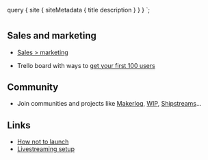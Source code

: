 
  query {
    site {
      siteMetadata {
        title
        description
      }
    }
  }
`;

# <Text text={props.data.site.siteMetadata.title} />

<Paragraph text={props.data.site.siteMetadata.description} />

## Sales and marketing

- [Sales > marketing](https://blog.louisnicholls.com/advice/sales-marketing/)

- Trello board with ways to [get your first 100 users](https://trello.com/b/wGkvzNYV/%F0%9F%9A%80100-tried-and-tested-actionable-ways-to-get-your-first-100-users)

## Community

- Join communities and projects like [Makerlog](https://getmakerlog.com),
  [WIP](https://wip.chat/), [Shipstreams](https://shipstreams.com/)...

## Links

- [How not to launch](https://www.hownottolaunch.com/)
- [Livestreaming
setup](https://medium.com/@suzhinton/my-twitch-live-coding-setup-b2516672fb21)
